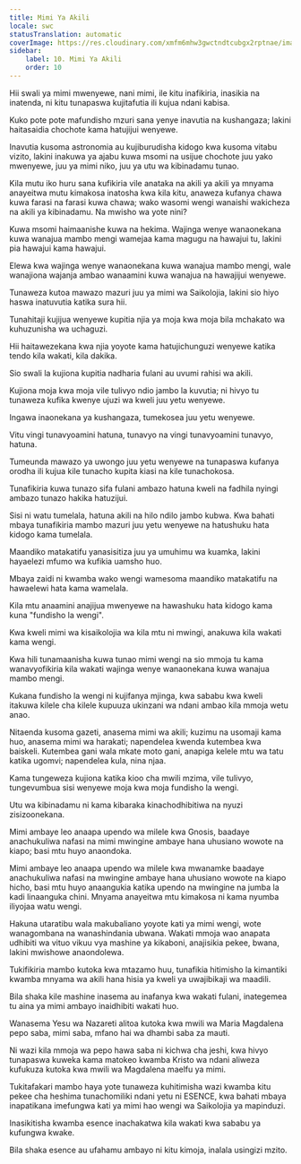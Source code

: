 ```yaml
---
title: Mimi Ya Akili
locale: swc
statusTranslation: automatic
coverImage: https://res.cloudinary.com/xmfm6mhw3gwctndtcubgx2rptnae/image/upload/v1741354419/small_cover_la_gran_rebelion_28716e29d2.webp
sidebar:
    label: 10. Mimi Ya Akili
    order: 10
---
```

Hii swali ya mimi mwenyewe, nani mimi, ile kitu inafikiria, inasikia na inatenda, ni kitu tunapaswa kujitafutia ili kujua ndani kabisa.

Kuko pote pote mafundisho mzuri sana yenye inavutia na kushangaza; lakini haitasaidia chochote kama hatujijui wenyewe.

Inavutia kusoma astronomia au kujiburudisha kidogo kwa kusoma vitabu vizito, lakini inakuwa ya ajabu kuwa msomi na usijue chochote juu yako mwenyewe, juu ya mimi niko, juu ya utu wa kibinadamu tunao.

Kila mutu iko huru sana kufikiria vile anataka na akili ya akili ya mnyama anayeitwa mutu kimakosa inatosha kwa kila kitu, anaweza kufanya chawa kuwa farasi na farasi kuwa chawa; wako wasomi wengi wanaishi wakicheza na akili ya kibinadamu. Na mwisho wa yote nini?

Kuwa msomi haimaanishe kuwa na hekima. Wajinga wenye wanaonekana kuwa wanajua mambo mengi wamejaa kama magugu na hawajui tu, lakini pia hawajui kama hawajui.

Elewa kwa wajinga wenye wanaonekana kuwa wanajua mambo mengi, wale wanajiona wajanja ambao wanaamini kuwa wanajua na hawajijui wenyewe.

Tunaweza kutoa mawazo mazuri juu ya mimi wa Saikolojia, lakini sio hiyo haswa inatuvutia katika sura hii.

Tunahitaji kujijua wenyewe kupitia njia ya moja kwa moja bila mchakato wa kuhuzunisha wa uchaguzi.

Hii haitawezekana kwa njia yoyote kama hatujichunguzi wenyewe katika tendo kila wakati, kila dakika.

Sio swali la kujiona kupitia nadharia fulani au uvumi rahisi wa akili.

Kujiona moja kwa moja vile tulivyo ndio jambo la kuvutia; ni hivyo tu tunaweza kufika kwenye ujuzi wa kweli juu yetu wenyewe.

Ingawa inaonekana ya kushangaza, tumekosea juu yetu wenyewe.

Vitu vingi tunavyoamini hatuna, tunavyo na vingi tunavyoamini tunavyo, hatuna.

Tumeunda mawazo ya uwongo juu yetu wenyewe na tunapaswa kufanya orodha ili kujua kile tunacho kupita kiasi na kile tunachokosa.

Tunafikiria kuwa tunazo sifa fulani ambazo hatuna kweli na fadhila nyingi ambazo tunazo hakika hatuzijui.

Sisi ni watu tumelala, hatuna akili na hilo ndilo jambo kubwa. Kwa bahati mbaya tunafikiria mambo mazuri juu yetu wenyewe na hatushuku hata kidogo kama tumelala.

Maandiko matakatifu yanasisitiza juu ya umuhimu wa kuamka, lakini hayaelezi mfumo wa kufikia uamsho huo.

Mbaya zaidi ni kwamba wako wengi wamesoma maandiko matakatifu na hawaelewi hata kama wamelala.

Kila mtu anaamini anajijua mwenyewe na hawashuku hata kidogo kama kuna "fundisho la wengi".

Kwa kweli mimi wa kisaikolojia wa kila mtu ni mwingi, anakuwa kila wakati kama wengi.

Kwa hili tunamaanisha kuwa tunao mimi wengi na sio mmoja tu kama wanavyofikiria kila wakati wajinga wenye wanaonekana kuwa wanajua mambo mengi.

Kukana fundisho la wengi ni kujifanya mjinga, kwa sababu kwa kweli itakuwa kilele cha kilele kupuuza ukinzani wa ndani ambao kila mmoja wetu anao.

Nitaenda kusoma gazeti, anasema mimi wa akili; kuzimu na usomaji kama huo, anasema mimi wa harakati; napendelea kwenda kutembea kwa baiskeli. Kutembea gani wala mkate moto gani, anapiga kelele mtu wa tatu katika ugomvi; napendelea kula, nina njaa.

Kama tungeweza kujiona katika kioo cha mwili mzima, vile tulivyo, tungevumbua sisi wenyewe moja kwa moja fundisho la wengi.

Utu wa kibinadamu ni kama kibaraka kinachodhibitiwa na nyuzi zisizoonekana.

Mimi ambaye leo anaapa upendo wa milele kwa Gnosis, baadaye anachukuliwa nafasi na mimi mwingine ambaye hana uhusiano wowote na kiapo; basi mtu huyo anaondoka.

Mimi ambaye leo anaapa upendo wa milele kwa mwanamke baadaye anachukuliwa nafasi na mwingine ambaye hana uhusiano wowote na kiapo hicho, basi mtu huyo anaangukia katika upendo na mwingine na jumba la kadi linaanguka chini. Mnyama anayeitwa mtu kimakosa ni kama nyumba iliyojaa watu wengi.

Hakuna utaratibu wala makubaliano yoyote kati ya mimi wengi, wote wanagombana na wanashindania ubwana. Wakati mmoja wao anapata udhibiti wa vituo vikuu vya mashine ya kikaboni, anajisikia pekee, bwana, lakini mwishowe anaondolewa.

Tukifikiria mambo kutoka kwa mtazamo huu, tunafikia hitimisho la kimantiki kwamba mnyama wa akili hana hisia ya kweli ya uwajibikaji wa maadili.

Bila shaka kile mashine inasema au inafanya kwa wakati fulani, inategemea tu aina ya mimi ambayo inaidhibiti wakati huo.

Wanasema Yesu wa Nazareti alitoa kutoka kwa mwili wa Maria Magdalena pepo saba, mimi saba, mfano hai wa dhambi saba za mauti.

Ni wazi kila mmoja wa pepo hawa saba ni kichwa cha jeshi, kwa hivyo tunapaswa kuweka kama matokeo kwamba Kristo wa ndani aliweza kufukuza kutoka kwa mwili wa Magdalena maelfu ya mimi.

Tukitafakari mambo haya yote tunaweza kuhitimisha wazi kwamba kitu pekee cha heshima tunachomiliki ndani yetu ni ESENCE, kwa bahati mbaya inapatikana imefungwa kati ya mimi hao wengi wa Saikolojia ya mapinduzi.

Inasikitisha kwamba esence inachakatwa kila wakati kwa sababu ya kufungwa kwake.

Bila shaka esence au ufahamu ambayo ni kitu kimoja, inalala usingizi mzito.

